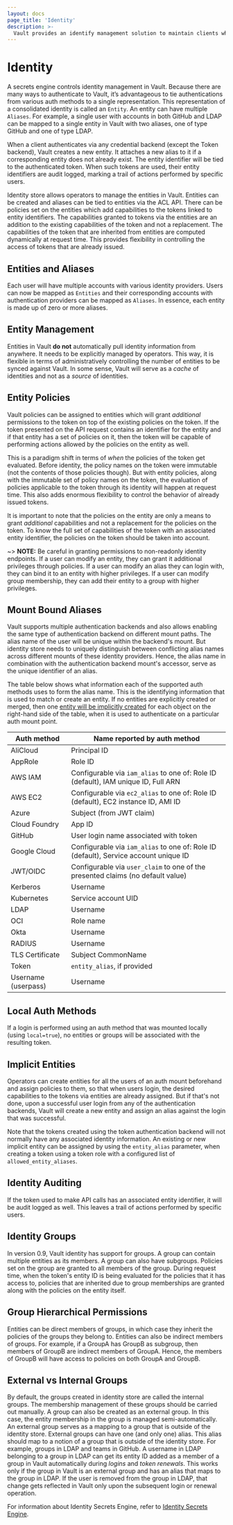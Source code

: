 ```yaml
---
layout: docs
page_title: 'Identity'
description: >-
  Vault provides an identify management solution to maintain clients who are recognized by Vault.
---
```


# Identity

A secrets engine controls identity management in Vault. Because there are many ways to authenticate to Vault, it’s advantageous to tie authentications from various auth methods to a single representation. This representation of a consolidated identity is called an `Entity`. An entity can have multiple `Aliases`. For example, a single user with accounts in both GitHub and LDAP can be mapped to a single entity in Vault with two aliases, one of type GitHub and one of type LDAP.

When a client authenticates via any credential backend (except the Token backend), Vault creates a new entity. It attaches a new alias to it if a corresponding entity does not already exist. The entity identifier will be tied to the authenticated token. When such tokens are used, their entity identifiers are audit logged, marking a trail of actions performed by specific users.

Identity store allows operators to manage the entities in Vault. Entities can be created and aliases can be tied to entities via the ACL API. There can be policies set on the entities which add capabilities to the tokens linked to entity identifiers. The capabilities granted to tokens via the entities are an addition to the existing capabilities of the token and not a replacement. The capabilities of the token that are inherited from entities are computed dynamically at request time. This provides flexibility in controlling the access of tokens that are already issued.


## Entities and Aliases

Each user will have multiple accounts with various identity providers. Users
can now be mapped as `Entities` and their corresponding accounts with
authentication providers can be mapped as `Aliases`. In essence, each entity is
made up of zero or more aliases.

## Entity Management

Entities in Vault **do not** automatically pull identity information from
anywhere. It needs to be explicitly managed by operators. This way, it is
flexible in terms of administratively controlling the number of entities to be
synced against Vault. In some sense, Vault will serve as a _cache_ of
identities and not as a _source_ of identities.

## Entity Policies

Vault policies can be assigned to entities which will grant _additional_
permissions to the token on top of the existing policies on the token. If the
token presented on the API request contains an identifier for the entity and if
that entity has a set of policies on it, then the token will be capable of
performing actions allowed by the policies on the entity as well.

This is a paradigm shift in terms of _when_ the policies of the token get
evaluated. Before identity, the policy names on the token were immutable (not
the contents of those policies though). But with entity policies, along with
the immutable set of policy names on the token, the evaluation of policies
applicable to the token through its identity will happen at request time. This
also adds enormous flexibility to control the behavior of already issued
tokens.

It is important to note that the policies on the entity are only a means to grant
_additional_ capabilities and not a replacement for the policies on the token.
To know the full set of capabilities of the token with an associated entity
identifier, the policies on the token should be taken into account.

~> **NOTE:** Be careful in granting permissions to non-readonly identity endpoints.
If a user can modify an entity, they can grant it additional privileges through
policies.  If a user can modify an alias they can login with, they can bind it to
an entity with higher privileges.  If a user can modify group membership, they
can add their entity to a group with higher privileges.

## Mount Bound Aliases

Vault supports multiple authentication backends and also allows enabling the
same type of authentication backend on different mount paths. The alias name of
the user will be unique within the backend's mount. But identity store needs to
uniquely distinguish between conflicting alias names across different mounts of
these identity providers. Hence, the alias name in combination with the
authentication backend mount's accessor, serve as the unique identifier of an
alias.

The table below shows what information each of the supported auth methods uses
to form the alias name. This is the identifying information that is used to match or create
an entity. If no entities are explicitly created or merged, then one [entity will be implicitly created](#implicit-entities)
for each object on the right-hand side of the table, when it is used to authenticate on
a particular auth mount point.

| Auth method         | Name reported by auth method                                                         |
| ------------------- | ------------------------------------------------------------------------------------ |
| AliCloud            | Principal ID                                                                         |
| AppRole             | Role ID                                                                              |
| AWS IAM             | Configurable via `iam_alias` to one of: Role ID (default), IAM unique ID, Full ARN   |
| AWS EC2             | Configurable via `ec2_alias` to one of: Role ID (default), EC2 instance ID, AMI ID   |
| Azure               | Subject (from JWT claim)                                                             |
| Cloud Foundry       | App ID                                                                               |
| GitHub              | User login name associated with token                                                |
| Google Cloud        | Configurable via `iam_alias` to one of: Role ID (default), Service account unique ID |
| JWT/OIDC            | Configurable via `user_claim` to one of the presented claims (no default value)      |
| Kerberos            | Username                                                                             |
| Kubernetes          | Service account UID                                                                  |
| LDAP                | Username                                                                             |
| OCI                 | Role name                                                                            |
| Okta                | Username                                                                             |
| RADIUS              | Username                                                                             |
| TLS Certificate     | Subject CommonName                                                                   |
| Token               | `entity_alias`, if provided                                                          |
| Username (userpass) | Username                                                                             |

## Local Auth Methods

If a login is performed using an auth method that was mounted locally
(using `local=true`), no entities or groups will be associated with the resulting
token.

## Implicit Entities

Operators can create entities for all the users of an auth mount beforehand and
assign policies to them, so that when users login, the desired capabilities to
the tokens via entities are already assigned. But if that's not done, upon a
successful user login from any of the authentication backends, Vault will
create a new entity and assign an alias against the login that was successful.

Note that the tokens created using the token authentication backend will not
normally have any associated identity information. An existing or new implicit
entity can be assigned by using the `entity_alias` parameter, when creating a
token using a token role with a configured list of `allowed_entity_aliases`.

## Identity Auditing

If the token used to make API calls has an associated entity identifier, it
will be audit logged as well. This leaves a trail of actions performed by
specific users.

## Identity Groups

In version 0.9, Vault identity has support for groups. A group can contain
multiple entities as its members. A group can also have subgroups. Policies set
on the group are granted to all members of the group. During request time, when
the token's entity ID is being evaluated for the policies that it has access
to, policies that are inherited due to group memberships are granted along
with the policies on the entity itself.

## Group Hierarchical Permissions

Entities can be direct members of groups, in which case they inherit the
policies of the groups they belong to. Entities can also be indirect members of
groups. For example, if a GroupA has GroupB as subgroup, then members of GroupB
are indirect members of GroupA. Hence, the members of GroupB will have access
to policies on both GroupA and GroupB.

## External vs Internal Groups

By default, the groups created in identity store are called the internal
groups. The membership management of these groups should be carried out
manually. A group can also be created as an external group. In this case, the
entity membership in the group is managed semi-automatically. An external group
serves as a mapping to a group that is outside of the identity store. External
groups can have one (and only one) alias. This alias should map to a notion of
a group that is outside of the identity store. For example, groups in LDAP and
teams in GitHub. A username in LDAP belonging to a group in LDAP can get its
entity ID added as a member of a group in Vault automatically during _logins_
and _token renewals_. This works only if the group in Vault is an external
group and has an alias that maps to the group in LDAP. If the user is removed
from the group in LDAP, that change gets reflected in Vault only upon the
subsequent login or renewal operation.

For information about Identity Secrets Engine, refer to [Identity Secrets Engine](/docs/secrets/identity).

